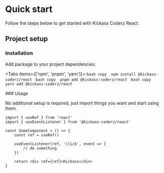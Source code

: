 
# Quick start

Follow the steps below to get started with Kickass Coderz React.

## Project setup

<Steps>

### Installation

Add package to your project dependencies:

<Tabs items={['npm', 'pnpm', 'yarn']}>
    <Tab>
    ```bash copy 
    npm install @kickass-coderz/react
    ```
    </Tab>
    <Tab>
    ```bash copy 
    pnpm add @kickass-coderz/react
    ```
    </Tab>
    <Tab>
    ```bash copy 
    yarn add @kickass-coderz/react 
    ```
    </Tab>

</Tabs>
### Usage

No additional setup is required, just import things you want and start using them.

```tsx copy
import { useRef } from 'react'
import { useEventListener } from '@kickass-coderz/react'

const SomeComponent = () => {
    const ref = useRef()

    useEventListener(ref, 'click', event => {
        // do something
    })

    return <div ref={ref}>Kickass</div>
}
```

</Steps>
